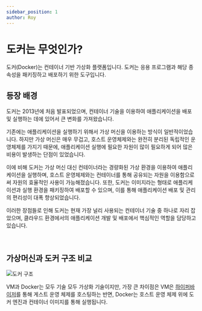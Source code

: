 ```yaml
---
sidebar_position: 1
author: Roy
---
```



# 도커는 무엇인가?

도커(Docker)는 컨테이너 기반 가상화 플랫폼입니다. 도커는 응용 프로그램과 해당 종속성을 패키징하고 배포하기 위한 도구입니다.

## 등장 배경

도커는 2013년에 처음 발표되었으며, 컨테이너 기술을 이용하여 애플리케이션을 배포 및 실행하는 데에 있어서 큰 변화를 가져왔습니다.

기존에는 애플리케이션을 실행하기 위해서 가상 머신을 이용하는 방식이 일반적이었습니다. 하지만 <UnderLine>가상 머신은 매우 무겁고, 호스트 운영체제와는 완전히 분리된 독립적인 운영체제</UnderLine>를 가지기 때문에, 애플리케이션 실행에 필요한 자원이 많이 필요하게 되어 <UnderLine>많은 비용이 발생하는 단점</UnderLine>이 있었습니다.

이에 비해 도커는 가상 머신 대신 컨테이너라는 경량화된 가상 환경을 이용하여 애플리케이션을 실행하며, <Highlight>호스트 운영체제와는 컨테이너를 통해 공유되는 자원을 이용함으로써 자원의 효율적인 사용이 가능</Highlight>해졌습니다. 또한, 도커는 이미지라는 형태로 애플리케이션과 실행 환경을 패키징하여 배포할 수 있으며, 이를 통해 애플리케이션 배포 및 관리의 편리성이 대폭 향상되었습니다.

이러한 장점들로 인해 도커는 현재 가장 널리 사용되는 컨테이너 기술 중 하나로 자리 잡았으며, 클라우드 환경에서의 애플리케이션 개발 및 배포에서 핵심적인 역할을 담당하고 있습니다.

<br />

## 가상머신과 도커 구조 비교

![도커 구조](./img/1-1.png)

VM과 Docker는 모두 기술 모두 가상화 기술이지만, 가장 큰 차이점은 VM은 [하이퍼바이저](https://ko.wikipedia.org/wiki/%ED%95%98%EC%9D%B4%ED%8D%BC%EB%B0%94%EC%9D%B4%EC%A0%80)를 통해 게스트 운영 체제를 호스팅하는 반면, Docker는 호스트 운영 체제 위에 도커 엔진과 컨테이너 이미지를 통해 실행됩니다.

<br />
